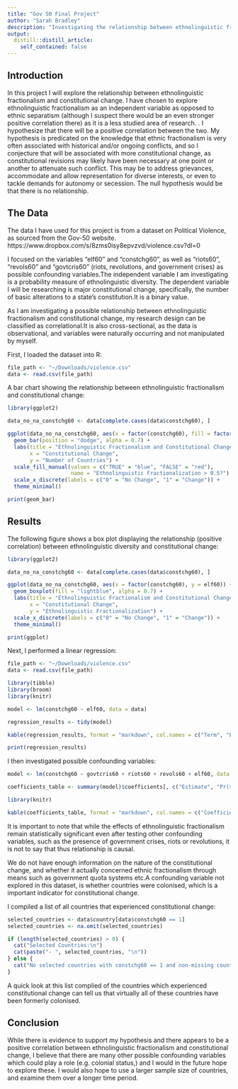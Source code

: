 ```yaml
---
title: "Gov 50 Final Project"
author: "Sarah Bradley"
description: "Investigating the relationship between ethnolinguistic fractionalism and constitutional change"
output:
  distill::distill_article:
    self_contained: false
---
```




## Introduction

In this project I will explore the relationship between ethnolinguistic fractionalism and constitutional change. I have chosen to explore ethnolinguistic fractionalism as an independent variable as opposed to ethnic separatism (although I suspect there would be an even stronger positive correlation there) as it is a less studied area of research. . I hypothesize that there will be a positive correlation between the two. My hypothesis is predicated on the knowledge that ethnic fractionalism is very often associated with historical and/or ongoing conflicts, and so I conjecture that will be associated with more constitutional change, as constitutional revisions may likely have been necessary at one point or another to attenuate such conflict. This may be to address grievances, accommodate and allow representation for diverse interests, or even to tackle demands for autonomy or secession. The null hypothesis would be that there is no relationship.

## The Data
The data I have used for this project is from a dataset on Political Violence, as sourced from the Gov-50 website. https://www.dropbox.com/s/8zms0isy8epvzvd/violence.csv?dl=0

I focused on the variables "elf60" and "constchg60", as well as "riots60", "revols60" and "govtcris60" (riots, revolutions, and government crises) as possible confounding variables.The independent variable I am investigating is a probability measure of ethnolinguistic diversity. The dependent variable I will be researching is major constitutional change, specifically, the number of basic alterations to a state's constitution.It is a binary value. 

As I am investigating a possible relationship between ethnolinguistic fractionalism and constitutional change, my research design can be classified as correlational.It is also cross-sectional, as the data is observational, and variables were naturally occurring and not manipulated by myself. 

First, I loaded the dataset into R:
```r
file_path <- "~/Downloads/violence.csv"
data <- read.csv(file_path)
```

A bar chart showing the relationship between ethnolinguistic fractionalism and constitutional change:
```r
library(ggplot2)

data_no_na_constchg60 <- data[complete.cases(data$constchg60), ]

ggplot(data_no_na_constchg60, aes(x = factor(constchg60), fill = factor(elf60 >= 0.5))) +
  geom_bar(position = "dodge", alpha = 0.7) +
  labs(title = "Ethnolinguistic Fractionalism and Constitutional Change",
       x = "Constitutional Change",
       y = "Number of Countries") +
  scale_fill_manual(values = c("TRUE" = "blue", "FALSE" = "red"), 
                    name = "Ethnolinguistic Fractionalization > 0.5?") +
  scale_x_discrete(labels = c("0" = "No Change", "1" = "Change")) +
  theme_minimal()

print(geom_bar)
```


## Results
The following figure shows a box plot displaying the relationship (positive correlation) between ethnolinguistic diversity and constitutional change:
```r
library(ggplot2)

data_no_na_constchg60 <- data[complete.cases(data$constchg60), ]

ggplot(data_no_na_constchg60, aes(x = factor(constchg60), y = elf60)) +
  geom_boxplot(fill = "lightblue", alpha = 0.7) +
  labs(title = "Ethnolinguistic Fractionalism and Constitutional Change",
       x = "Constitutional Change",
       y = "Ethnolinguistic Fractionalization") +
  scale_x_discrete(labels = c("0" = "No Change", "1" = "Change")) +
  theme_minimal()

print(ggplot)

```

Next, I performed a linear regression:
```r
file_path <- "~/Downloads/violence.csv"
data <- read.csv(file_path)

library(tibble)
library(broom)
library(knitr)

model <- lm(constchg60 ~ elf60, data = data)

regression_results <- tidy(model)

kable(regression_results, format = "markdown", col.names = c("Term", "Estimate", "Std. Error", "t value", "Pr(>|t|)"))

print(regression_results)

```

I then investigated possible confounding variables:
```r

model <- lm(constchg60 ~ govtcris60 + riots60 + revols60 + elf60, data = data)

coefficients_table <- summary(model)$coefficients[, c("Estimate", "Pr(>|t|)")]

library(knitr)

kable(coefficients_table, format = "markdown", col.names = c("Coefficient", "P-value"))


```

It is important to note that while the effects of ethnolinguistic fractionalism remain statistically significant even after testing other confounding variables, such as the presence of government crises, riots or revolutions, it is not to say that thus relationship is causal. 

We do not have enough information on the nature of the constitutional change, and whether it actually concerned ethnic fractionalism through means such as government quota systems etc.A confounding variable not explored in this dataset, is whether countries were colonised, which is a important indicator for constitutional change. 


I compiled a list of all countries that experienced constitutional change:
```r
selected_countries <- data$country[data$constchg60 == 1]
selected_countries <- na.omit(selected_countries)

if (length(selected_countries) > 0) {
  cat("Selected Countries:\n")
  cat(paste("- ", selected_countries, "\n"))
} else {
  cat("No selected countries with constchg60 == 1 and non-missing country values.\n")
}

```

A quick look at this list complied of the countries which experienced constitutional change can tell us that virtually all of these countries have been formerly colonised.



## Conclusion

While there is evidence to support my hypothesis and there appears to be a positive correlation between ethnolinguistic fractionalism and constitutional change, I believe that there are many other possible confounding variables which could play a role (e.g. colonial status,) and I would in the future hope to explore these. I would also hope to use a larger sample size of countries, and examine them over a longer time period. 

